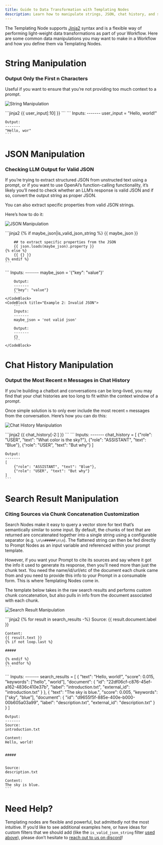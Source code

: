 ```yaml
---
title: Guide to Data Transformation with Templating Nodes
description: Learn how to manipulate strings, JSON, chat history, and search results using Templating Nodes for efficient AI workflows.
---
```


The Templating Node supports [Jinja2](https://jinja.palletsprojects.com/en/3.1.x/templates/) syntax and is a flexible way of performing light-weight data transformations as part of your Workflow. Here are some common data manipulations you may want to make in a Workflow and how you define them via Templating Nodes.

# String Manipulation

### Output Only the First n Characters

Useful if you want to ensure that you’re not providing too much context to a prompt.

![String Manipulation](https://storage.googleapis.com/vellum-public/help-docs/template_string_manipulation.png)

<CodeBlock title="Template">
    ```jinja2
    {{ user_input[:10] }}
    ```
</CodeBlock>

<CodeBlock title="Example">
    ```
    Inputs:
    -------
    user_input = "Hello, world!"

    Output:
    -------
    "Hello, wor"
    ```
</CodeBlock>


# JSON Manipulation

### Checking LLM Output for Valid JSON

If you’re trying to extract structured JSON from unstructed text using a prompt, or if you want to use OpenAI’s function-calling functionality, it’s likely you’ll need to check whether an LLM’s response is valid JSON and if so, convert the output string as proper JSON.

You can also extract specific properties from valid JSON strings.

Here’s how to do it:

![JSON Manipulation](https://storage.googleapis.com/vellum-public/help-docs/template_json_manipulation.png)

<CodeBlock title="Template">
    ```jinja2
    {% if maybe_json|is_valid_json_string %}
        {{ maybe_json }}
        
        ## to extract specific properties from the JSON
        {{ json.loads(maybe_json).property }}
    {% else %}
        {{ {} }}
    {% endif %}
    ```
</CodeBlock>

<CodeBlocks>
    <CodeBlock title="Example 1: Valid JSON">
        ```
        Inputs:
        -------
        maybe_json = '{"key": "value"}'

        Output:
        -------
        {"key": "value"}
        ```
    </CodeBlock>
    <CodeBlock title="Example 2: Invalid JSON">
        ```
        Inputs:
        -------
        maybe_json = 'not valid json'

        Output:
        -------
        {}
        ```
    </CodeBlock>
</CodeBlocks>


# Chat History Manipulation

### Output the Most Recent n Messages in Chat History

If you’re building a chatbot and conversations can be long-lived, you may find that your chat histories are too long to fit within the context window of a prompt.

Once simple solution is to only ever include the most recent `n` messages from the conversation. Here’s how you can do this:

![Chat History Manipulation](https://storage.googleapis.com/vellum-public/help-docs/template_chat_history_manipulation.png)

<CodeBlock title="Template">
    ```jinja2
    {{ chat_history[-2:] }}
    ```
</CodeBlock>

<CodeBlock title="Example">
    ```
    Inputs:
    -------
    chat_history = [
        {"role": "USER", "text": "What color is the sky?"},
        {"role": "ASSISTANT", "text": "Blue"},
        {"role": "USER", "text": "But why"}
    ]

    Output:
    -------
    [
        {"role": "ASSISTANT", "text": "Blue"},
        {"role": "USER", "text": "But why"}
    ]
    ```
</CodeBlock>


# Search Result Manipulation

### Citing Sources via Chunk Concatenation Customization

Search Nodes make it easy to query a vector store for text that’s semantically similar to some input. By default, the chunks of text that are returned are concatenated together into a single string using a configurable separator (e.g. `\n\n#####\n\n`). The flattened string can then be fed directly to Prompt Nodes as an input variable and referenced within your prompt template.

However, if you want your Prompt to cite its sources and say where it got the info it used to generate its response, then you’ll need more than just the chunk text. You need the name/id/url/etc of the document each chunk came from and you need to provide this info to your Prompt in a consumable form. This is where Templating Nodes come in.

The template below takes in the raw search results and performs custom chunk concatenation, but also pulls in info from the document associated with each chunk.

![Search Result Manipulation](https://storage.googleapis.com/vellum-public/help-docs/template_search_results_manipulation.png)

<CodeBlock title="Template">
    ```jinja2
    {% for result in search_results -%}
    Source:
    {{ result.document.label }}

    Content:
    {{ result.text }}
    {% if not loop.last %}

    #####

    {% endif %}
    {% endfor %}
    ```
</CodeBlock>

<CodeBlock title="Example">
    ```
    Inputs:
    -------
    search_results = [
        {
            "text": "Hello, world!",
            "score": 0.015,
            "keywords": ["hello", "world”],
            "document": {
                "id": "22df06cf-c876-45ef-a162-4836c410e37b",
                "label": "introduction.txt",
                "external_id": "introduction.txt"
            }
        },
        {
            "text": "The sky is blue.",
            "score": 0.005,
            "keywords": ["sky", "blue”],
            "document": {
                "id": "d9655f5f-885e-400e-b000-00b605a03a99",
                "label": "description.txt",
                "external_id": "description.txt"
            }
        }
    ]

    Output:
    -------
    Source:
    introduction.txt

    Content:
    Hello, world!


    #####


    Source:
    description.txt

    Content:
    The sky is blue.
    ```
</CodeBlock>


# Need Help?

Templating nodes are flexible and powerful, but admittedly not the most intuitive. If you’d like to see additional examples here, or have ideas for custom filters that we should add (like the `is_valid_json_string` filter [used above](/help-center/workflows/common-data-transforms#checking-llm-output-for-valid)), please don’t hesitate to [reach out to us on discord](https://discord.gg/6NqSBUxF78)!

